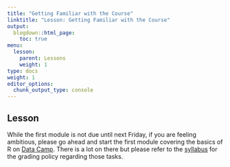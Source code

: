 ```yaml
---
title: "Getting Familiar with the Course"
linktitle: "Lesson: Getting Familiar with the Course"
output:
  blogdown::html_page:
    toc: true
menu:
  lesson:
    parent: Lessons
    weight: 1
type: docs
weight: 1
editor_options: 
  chunk_output_type: console
---
```


## Lesson

While the first module is not due until next Friday, if you are feeling ambitious, please go ahead and start the first module covering the basics of R on [Data Camp](https://www.datacamp.com/){target="_blank"}. There is a lot on there but please refer to the [syllabus](/syllabus/) for the grading policy regarding those tasks.

